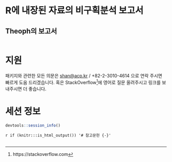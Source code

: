 # R에 내장된 자료의 비구획분석 보고서 {#groupreport}

## Theoph의 보고서 {#theophgroup}

```r
```

# 지원 {#support}

패키지와 관련한 모든 의문은 <shan@acp.kr> / +82-2-3010-4614 으로 연락 주시면 빠르게 도움 드리겠습니다.
혹은 StackOverflow^[https://stackoverflow.com]에 영어로 질문 올려주시고 링크를 보내주시면 더 좋습니다.

# 세션 정보 {#session-info}

```r
devtools::session_info()
```

`r if (knitr:::is_html_output()) '# 참고문헌 {-}'`

```r
```

